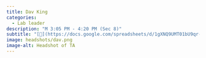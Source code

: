 ```yaml
---
title: Dav King
categories: 
  - Lab leader
description: "M 3:05 PM - 4:20 PM (Sec 8)"
subtitle: "[🔗](https://docs.google.com/spreadsheets/d/1gXNQ9UMT01bU9qr-YDsA2GIpslldHmfwPg1gcOj2GTA/edit?usp=sharing)"
image: headshots/dav.png
image-alt: Headshot of TA
---
```

